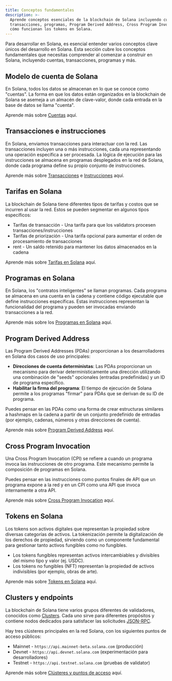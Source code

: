 ```yaml
---
title: Conceptos fundamentales
description: >-
  Aprende conceptos esenciales de la blockchain de Solana incluyendo cuentas,
  transacciones, programas, Program Derived Address, Cross Program Invocation, y
  cómo funcionan los tokens en Solana.
---
```


Para desarrollar en Solana, es esencial entender varios conceptos clave únicos
del desarrollo en Solana. Esta sección cubre los conceptos fundamentales que
necesitas comprender al comenzar a construir en Solana, incluyendo cuentas,
transacciones, programas y más.

## Modelo de cuenta de Solana

En Solana, todos los datos se almacenan en lo que se conoce como "cuentas". La
forma en que los datos están organizados en la blockchain de Solana se asemeja a
un almacén de clave-valor, donde cada entrada en la base de datos se llama
"cuenta".

Aprende más sobre [Cuentas](/docs/core/accounts) aquí.

## Transacciones e instrucciones

En Solana, enviamos transacciones para interactuar con la red. Las transacciones
incluyen una o más instrucciones, cada una representando una operación
específica a ser procesada. La lógica de ejecución para las instrucciones se
almacena en programas desplegados en la red de Solana, donde cada programa
define su propio conjunto de instrucciones.

Aprende más sobre [Transacciones](/docs/core/transactions) e
[Instrucciones](/docs/core/transactions#instruction) aquí.

## Tarifas en Solana

La blockchain de Solana tiene diferentes tipos de tarifas y costos que se
incurren al usar la red. Estos se pueden segmentar en algunos tipos específicos:

- Tarifas de transacción - Una tarifa para que los validators procesen
  transacciones/instrucciones
- Tarifas de priorización - Una tarifa opcional para aumentar el orden de
  procesamiento de transacciones
- rent - Un saldo retenido para mantener los datos almacenados en la cadena

Aprende más sobre [Tarifas en Solana](/docs/core/fees) aquí.

## Programas en Solana

En Solana, los "contratos inteligentes" se llaman programas. Cada programa se
almacena en una cuenta en la cadena y contiene código ejecutable que define
instrucciones específicas. Estas instrucciones representan la funcionalidad del
programa y pueden ser invocadas enviando transacciones a la red.

Aprende más sobre los [Programas en Solana](/docs/core/programs) aquí.

## Program Derived Address

Las Program Derived Addresses (PDAs) proporcionan a los desarrolladores en
Solana dos casos de uso principales:

- **Direcciones de cuenta deterministas**: Las PDAs proporcionan un mecanismo
  para derivar determinísticamente una dirección utilizando una combinación de
  "seeds" opcionales (entradas predefinidas) y un ID de programa específico.
- **Habilitar la firma del programa**: El tiempo de ejecución de Solana permite
  a los programas "firmar" para PDAs que se derivan de su ID de programa.

Puedes pensar en las PDAs como una forma de crear estructuras similares a
hashmaps en la cadena a partir de un conjunto predefinido de entradas (por
ejemplo, cadenas, números y otras direcciones de cuenta).

Aprende más sobre [Program Derived Address](/docs/core/pda) aquí.

## Cross Program Invocation

Una Cross Program Invocation (CPI) se refiere a cuando un programa invoca las
instrucciones de otro programa. Este mecanismo permite la composición de
programas en Solana.

Puedes pensar en las instrucciones como puntos finales de API que un programa
expone a la red y en un CPI como una API que invoca internamente a otra API.

Aprende más sobre [Cross Program Invocation](/docs/core/cpi) aquí.

## Tokens en Solana

Los tokens son activos digitales que representan la propiedad sobre diversas
categorías de activos. La tokenización permite la digitalización de los derechos
de propiedad, sirviendo como un componente fundamental para gestionar tanto
activos fungibles como no fungibles.

- Los tokens fungibles representan activos intercambiables y divisibles del
  mismo tipo y valor (ej. USDC).
- Los tokens no fungibles (NFT) representan la propiedad de activos indivisibles
  (por ejemplo, obras de arte).

Aprende más sobre [Tokens en Solana](/docs/core/tokens) aquí.

## Clusters y endpoints

La blockchain de Solana tiene varios grupos diferentes de validadores, conocidos
como [Clusters](/docs/references/clusters). Cada uno sirve para diferentes
propósitos y contiene nodos dedicados para satisfacer las solicitudes
[JSON-RPC](/docs/rpc/).

Hay tres clústeres principales en la red Solana, con los siguientes puntos de
acceso públicos:

- Mainnet - `https://api.mainnet-beta.solana.com`
  (producción)
- Devnet - `https://api.devnet.solana.com`
  (experimentación para desarrolladores)
- Testnet - `https://api.testnet.solana.com`
  (pruebas de validator)

Aprende más sobre [Clústeres y puntos de acceso](/docs/references/clusters)
aquí.
